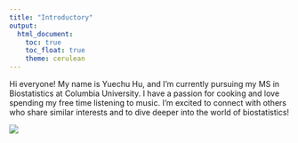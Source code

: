 ```yaml
---
title: "Introductory"
output: 
  html_document:
    toc: true
    toc_float: true
    theme: cerulean
---
```







Hi everyone! My name is Yuechu Hu, and I'm currently pursuing my MS in Biostatistics at Columbia University. I have a passion for cooking and love spending my free time listening to music. I'm excited to connect with others who share similar interests and to dive deeper into the world of biostatistics!



![](https://media.giphy.com/media/drXGoW1iudhKw/giphy.gif)




